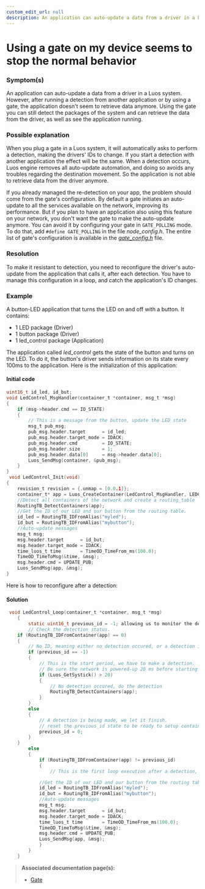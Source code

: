 ```yaml
---
custom_edit_url: null
description: An application can auto-update a data from a driver in a Luos system.
---
```


# Using a gate on my device seems to stop the normal behavior

### Symptom(s)

An application can auto-update a data from a driver in a Luos system. However, after running a detection from another application or by using a gate, the application doesn't seem to retrieve data anymore.
Using the gate you can still detect the packages of the system and can retrieve the data from the driver, as well as see the application running.

### Possible explanation

When you plug a gate in a Luos system, it will automatically asks to perform a detection, making the drivers' IDs to change. If you start a detection with another application the effect will be the same.
When a detection occurs, Luos engine removes all auto-update automation, and doing so avoids any troubles regarding the destination movement. So the application is not able to retrieve data from the driver anymore.

If you already managed the re-detection on your app, the problem should come from the gate's configuration.
By default a gate initiates an auto-update to all the services available on the network, improving its performance. But if you plan to have an application also using this feature on your network, you don't want the gate to make the auto-update anymore. You can avoid it by configuring your gate in `GATE_POLLING` mode.
To do that, add `#define GATE_POLLING` in the file _node_config.h_. The entire list of gate's configuration is available in the <a href="https://github.com/Luos-io/luos_engine/blob/main/tool_services/gate/gate_config.h" target="_blank" rel="external nofollow">_gate_config.h_</a> file.

### Resolution

To make it resistant to detection, you need to reconfigure the driver's auto-update from the application that calls it, after each detection. You have to manage this configuration in a loop, and catch the application's ID changes.

### Example

A button-LED application that turns the LED on and off with a button. It contains:

- 1 LED package (Driver)
- 1 button package (Driver)
- 1 led_control package (Application)

The application called _led_control_ gets the state of the button and turns on the LED. To do it, the button's driver sends information on its state every 100ms to the application. Here is the initialization of this application:

#### Initial code

```c
uint16_t id_led, id_but;
void LedControl_MsgHandler(container_t *container, msg_t *msg)
{
    if (msg->header.cmd == IO_STATE)
    {
        // This is a message from the button, update the LED state
        msg_t pub_msg;
        pub_msg.header.target      = id_led;
        pub_msg.header.target_mode = IDACK;
        pub_msg.header.cmd         = IO_STATE;
        pub_msg.header.size        = 1;
        pub_msg.header.data[0]     = msg->header.data[0];
        Luos_SendMsg(container, &pub_msg);
    }
}
 void LedControl_Init(void)
{
    revision_t revision = {.unmap = [0.0.1]};
    container_t* app = Luos_CreateContainer(LedControl_MsgHandler, LEDCONTROL_APP, "App_LedControl", revision);
    //Detect all containers of the network and create a routing_table
    RoutingTB_DetectContainers(app);
    //Get the ID of our LED and our button from the routing table.
    id_led = RoutingTB_IDFromAlias("myled");
    id_but = RoutingTB_IDFromAlias("mybutton");
    //Auto-update messages
    msg_t msg;
    msg.header.target      = id_but;
    msg.header.target_mode = IDACK;
    time_luos_t time       = TimeOD_TimeFrom_ms(100.0);
    TimeOD_TimeToMsg(&time, &msg);
    msg.header.cmd = UPDATE_PUB;
    Luos_SendMsg(app, &msg);
}
```

Here is how to reconfigure after a detection:

#### Solution

```c
 void LedControl_Loop(container_t *container, msg_t *msg)
    {
        static uint16_t previous_id = -1; allowing us to monitor the detection state
        // Check the detection status.
    if (RoutingTB_IDFromContainer(app) == 0)
    {
        // No ID, meaning either no detection occured, or a detection is occuring right now.
        if (previous_id == -1)
        {
            // This is the start period, we have to make a detection.
            // Be sure the network is powered-up 20 ms before starting a detection
            if (Luos_GetSystick() > 20)
            {
                // No detection occured, do the detection
                RoutingTB_DetectContainers(app);
            }
        }
        else
        {
            // A detection is being made, we let it finish.
            // reset the previous_id state to be ready to setup container at the end of detection:
            previous_id = 0;
        }
    }
        else
        {
            if (RoutingTB_IDFromContainer(app) != previous_id)
            {
                // This is the first loop execution after a detection, here goes the initial configuration:

            //Get the ID of our LED and our button from the routing table.
            id_led = RoutingTB_IDFromAlias("myled");
            id_but = RoutingTB_IDFromAlias("mybutton");
            //Auto-update messages
            msg_t msg;
            msg.header.target      = id_but;
            msg.header.target_mode = IDACK;
            time_luos_t time       = TimeOD_TimeFrom_ms(100.0);
            TimeOD_TimeToMsg(&time, &msg);
            msg.header.cmd = UPDATE_PUB;
            Luos_SendMsg(app, &msg);
            }
        }
    }

```

> **Associated documentation page(s):**
>
> - [Gate](tools/gate)
